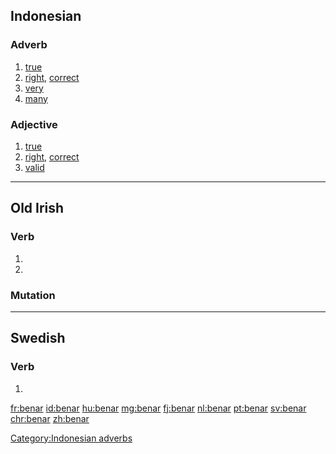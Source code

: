 ==Indonesian==

===Adverb===
{{head|id|adverbs}}

# [[true]]
# [[right]], [[correct]]
# [[very]]
# [[many]]

[[Category:Indonesian adverbs]]

===Adjective===
{{head|id|adjective}}

# [[true]]
# [[right]], [[correct]]
# [[valid]]

----
==Old Irish==

===Verb===
{{head|sga|verb form}}

# {{conjugation of|benaid||3|s|pres|ind|pass|relative|lang=sga}}
# {{conjugation of|benaid||3|s|imp|pass|lang=sga}}

===Mutation===
{{sga-mutation|b|enar}}

----

==Swedish==

===Verb===
{{head|sv|verb form}}

# {{sv-verb-form-pre|bena}}

[[fr:benar]]
[[id:benar]]
[[hu:benar]]
[[mg:benar]]
[[fj:benar]]
[[nl:benar]]
[[pt:benar]]
[[sv:benar]]
[[chr:benar]]
[[zh:benar]]